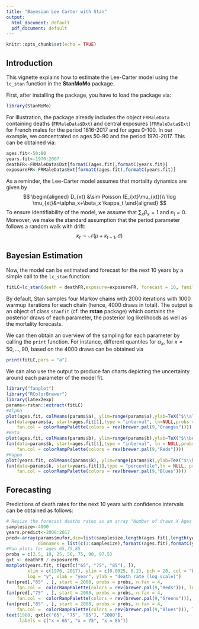 ```yaml
---
title: "Bayesian Lee Carter with Stan"
output:
  html_document: default
  pdf_document: default
---
```


```r
knitr::opts_chunk$set(echo = TRUE)
```

## Introduction

This vignette explains how to estimate the Lee-Carter model using the `lc_stan` function in the **StanMoMo** package.

First, after installing the package, you have to load the package via: 
```r
library(StanMoMo)
```

For illustration, the package already includes the object `FRMaleData` containing deaths (`FRMaleData$Dxt`) and central exposures (`FRMaleData$Ext`) for French males for the period 1816-2017 and for ages 0-100. In our example, we concentrated on ages 50-90 and the period 1970-2017. This can be obtained via: 

```r
ages.fit<-50:90
years.fit<-1970:2007
deathFR<-FRMaleData$Dxt[formatC(ages.fit),formatC(years.fit)]
exposureFR<-FRMaleData$Ext[formatC(ages.fit),formatC(years.fit)]
```

As a reminder, the Lee-Carter model assumes that mortality dynamics are given by 
$$ 
\begin{aligned}
D_{xt} &\sim Poisson (E_{xt}\mu_{xt})\\
\log \mu_{xt}&=\alpha_x+\beta_x \kappa_t
\end{aligned}
$$
To ensure identifiability of the model, we assume that $\sum_x \beta_x=1$ and $\kappa_1=0$. Moreover, we make the standard assumption that the period parameter follows a random walk with drift: 
$$ 
\kappa_t \sim \mathcal{N}(\mu+\kappa_{t-1},\sigma)
$$

## Bayesian Estimation

Now, the model can be estimated and forecast for the next 10 years by a simple call to the `lc_stan` function: 

```r
fitLC=lc_stan(death = deathFR,exposure=exposureFR, forecast = 10, family = "poisson",cores=4)
```

By default, Stan samples four Markov chains with 2000 iterations with 1000 warmup iterations for each chain (hence, 4000 draws in total). The output is an object of class `stanfit` (cf. the **rstan** package) which contains the posterior draws of each parameter, the posterior log likelihoods as well as the mortality forecasts.

We can then obtain an overview of the sampling for each parameter by calling the `print` function. For instance, different quantiles for $\alpha_x$, for $x=50,\dots,90$, based on the 4000 draws can be obtained via 
```r
print(fitLC,pars = "a")
```

We can also use the output to produce fan charts depicting the uncertainty around each parameter of the model fit.
```r
library("fanplot")
library("RColorBrewer")
library(latex2exp)
params<-rstan::extract(fitLC)
#Alpha
plot(ages.fit, colMeans(params$a), ylim=range(params$a),ylab=TeX("$\\alpha_x$"), xlab="Age: x")
fan(data=params$a, start=ages.fit[1],type = "interval", ln=NULL,probs = seq(0.01,0.99,0.01),
    fan.col = colorRampPalette(colors = rev(brewer.pal(9,"Oranges"))))
#Beta
plot(ages.fit, colMeans(params$b), ylim=range(params$b),ylab=TeX("$\\beta_x$"), xlab="Age: x")
fan(data=params$b, start=ages.fit[1],type = "interval", ln = NULL,probs = seq(0.01,0.99,0.01),
    fan.col = colorRampPalette(colors = rev(brewer.pal(9,"Reds"))))
#Kappa
plot(years.fit, colMeans(params$k), ylim=range(params$k),ylab=TeX("$\\kappa_t$"), xlab="Year: t")
fan(data=params$k, start=years.fit[1],type = "percentile",ln = NULL, probs = seq(0.01,0.99,0.01),
    fan.col = colorRampPalette(colors = rev(brewer.pal(9,"Blues"))))
```

## Forecasting


Predictions of death rates for the next 10 years with confidence intervals can be obtained as follows: 

```r
# Resize the forecast deaths rates as an array "Number of draws X Ages X Years to predict"
samplesize<-4000
years.predict<-2008:2017
pred<-array(params$mufor,dim=list(samplesize,length(ages.fit),length(years.predict)),
            dimnames = list(c(1:samplesize),formatC(ages.fit),formatC(years.predict)))
#Fan plots for ages 65,75,85
probs = c(2.5, 10, 25, 50, 75, 90, 97.5)
qxt <- deathFR / exposureFR
matplot(years.fit, t(qxt[c("65", "75", "85"), ]),
        xlim = c(1970, 2017), ylim = c(0.0025, 0.2), pch = 20, col = "black",
        log = "y", xlab = "year", ylab = "death rate (log scale)")
fan(pred[,"65" , ], start = 2008, probs = probs, n.fan = 4,
    fan.col =  colorRampPalette(colors = rev(brewer.pal(9,"Reds"))), ln = NULL)
fan(pred[,"75" , ], start = 2008, probs = probs, n.fan = 4,
    fan.col =  colorRampPalette(colors = rev(brewer.pal(9,"Greens"))), ln = NULL)
fan(pred[,"85" , ], start = 2008, probs = probs, n.fan = 4,
    fan.col =  colorRampPalette(colors = rev(brewer.pal(9,"Blues"))), ln = NULL)
text(1980, qxt[c("65", "75", "85"), "2000"],
     labels = c("x = 65", "x = 75", "x = 85"))
```
